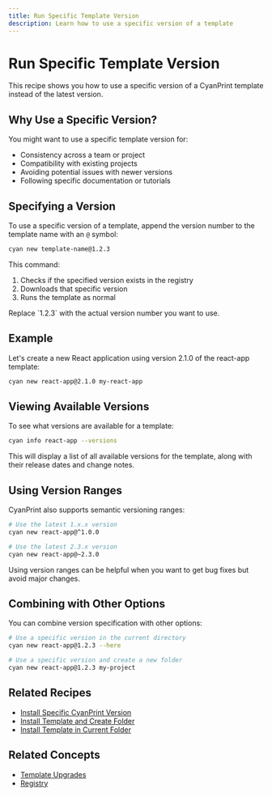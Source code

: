 ```yaml
---
title: Run Specific Template Version
description: Learn how to use a specific version of a template
---
```



# Run Specific Template Version

This recipe shows you how to use a specific version of a CyanPrint template instead of the latest version.

## Why Use a Specific Version?

You might want to use a specific template version for:

- Consistency across a team or project
- Compatibility with existing projects
- Avoiding potential issues with newer versions
- Following specific documentation or tutorials

## Specifying a Version

To use a specific version of a template, append the version number to the template name with an `@` symbol:

```bash
cyan new template-name@1.2.3
```

This command:
1. Checks if the specified version exists in the registry
2. Downloads that specific version
3. Runs the template as normal

<Callout type="info">
  Replace `1.2.3` with the actual version number you want to use.
</Callout>

## Example

Let's create a new React application using version 2.1.0 of the react-app template:

```bash
cyan new react-app@2.1.0 my-react-app
```

## Viewing Available Versions

To see what versions are available for a template:

```bash
cyan info react-app --versions
```

This will display a list of all available versions for the template, along with their release dates and change notes.

## Using Version Ranges

CyanPrint also supports semantic versioning ranges:

```bash
# Use the latest 1.x.x version
cyan new react-app@^1.0.0

# Use the latest 2.3.x version
cyan new react-app@~2.3.0
```

<Callout type="tip">
  Using version ranges can be helpful when you want to get bug fixes but avoid major changes.
</Callout>

## Combining with Other Options

You can combine version specification with other options:

```bash
# Use a specific version in the current directory
cyan new react-app@1.2.3 --here

# Use a specific version and create a new folder
cyan new react-app@1.2.3 my-project
```

## Related Recipes

- [Install Specific CyanPrint Version](/docs/user/recipes/03_specific-version)
- [Install Template and Create Folder](/docs/user/recipes/01_install-create-folder)
- [Install Template in Current Folder](/docs/user/recipes/02_install-current-folder)

## Related Concepts

- [Template Upgrades](/docs/user/concepts/03_template-upgrades)
- [Registry](/docs/user/concepts/01_registry)
